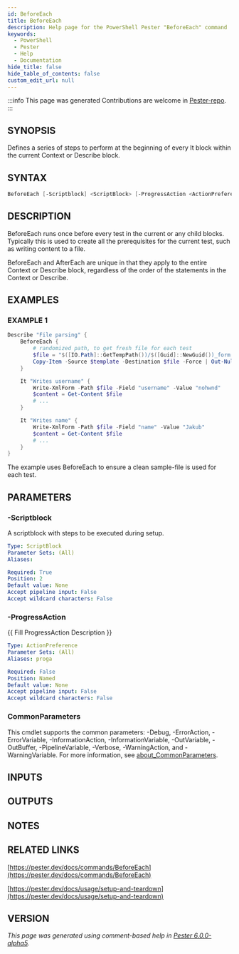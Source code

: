 ```yaml
---
id: BeforeEach
title: BeforeEach
description: Help page for the PowerShell Pester "BeforeEach" command
keywords:
  - PowerShell
  - Pester
  - Help
  - Documentation
hide_title: false
hide_table_of_contents: false
custom_edit_url: null
---
```


:::info This page was generated
Contributions are welcome in [Pester-repo](https://github.com/pester/pester).
:::

## SYNOPSIS

Defines a series of steps to perform at the beginning of every It block within
the current Context or Describe block.

## SYNTAX

```powershell
BeforeEach [-Scriptblock] <ScriptBlock> [-ProgressAction <ActionPreference>] [<CommonParameters>]
```

## DESCRIPTION

BeforeEach runs once before every test in the current or any child blocks.
Typically this is used to create all the prerequisites for the current test,
such as writing content to a file.

BeforeEach and AfterEach are unique in that they apply to the entire Context
or Describe block, regardless of the order of the statements in the
Context or Describe.

## EXAMPLES

### EXAMPLE 1

```powershell
Describe "File parsing" {
    BeforeEach {
        # randomized path, to get fresh file for each test
        $file = "$([IO.Path]::GetTempPath())/$([Guid]::NewGuid())_form.xml"
        Copy-Item -Source $template -Destination $file -Force | Out-Null
    }

    It "Writes username" {
        Write-XmlForm -Path $file -Field "username" -Value "nohwnd"
        $content = Get-Content $file
        # ...
    }

    It "Writes name" {
        Write-XmlForm -Path $file -Field "name" -Value "Jakub"
        $content = Get-Content $file
        # ...
    }
}
```

The example uses BeforeEach to ensure a clean sample-file is used for each test.

## PARAMETERS

### -Scriptblock

A scriptblock with steps to be executed during setup.

```yaml
Type: ScriptBlock
Parameter Sets: (All)
Aliases:

Required: True
Position: 2
Default value: None
Accept pipeline input: False
Accept wildcard characters: False
```

### -ProgressAction

\{\{ Fill ProgressAction Description \}\}

```yaml
Type: ActionPreference
Parameter Sets: (All)
Aliases: proga

Required: False
Position: Named
Default value: None
Accept pipeline input: False
Accept wildcard characters: False
```

### CommonParameters

This cmdlet supports the common parameters: -Debug, -ErrorAction, -ErrorVariable, -InformationAction, -InformationVariable, -OutVariable, -OutBuffer, -PipelineVariable, -Verbose, -WarningAction, and -WarningVariable. For more information, see [about_CommonParameters](http://go.microsoft.com/fwlink/?LinkID=113216).

## INPUTS

## OUTPUTS

## NOTES

## RELATED LINKS

[https://pester.dev/docs/commands/BeforeEach](https://pester.dev/docs/commands/BeforeEach)

[https://pester.dev/docs/usage/setup-and-teardown](https://pester.dev/docs/usage/setup-and-teardown)

## VERSION

*This page was generated using comment-based help in [Pester 6.0.0-alpha5](https://github.com/pester/pester).*
